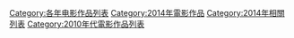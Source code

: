 {{Categories by country|nocat}}

[[Category:各年电影作品列表|Category:各年电影作品列表]]
[[Category:2014年電影作品|Category:2014年電影作品]]
[[Category:2014年相關列表|Category:2014年相關列表]]
[[Category:2010年代電影作品列表|Category:2010年代電影作品列表]]